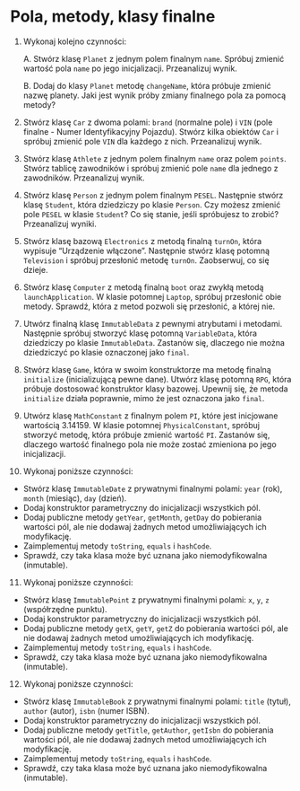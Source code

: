 # Pola, metody, klasy finalne

1.  Wykonaj kolejno czynności:

    A. Stwórz klasę `Planet` z jednym polem finalnym `name`. Spróbuj zmienić wartość pola `name` po jego inicjalizacji. Przeanalizuj wynik.

    B. Dodaj do klasy `Planet` metodę `changeName`, która próbuje zmienić nazwę planety. Jaki jest wynik próby zmiany finalnego pola za pomocą metody?


2. Stwórz klasę `Car` z dwoma polami: `brand` (normalne pole) i `VIN` (pole finalne - Numer Identyfikacyjny Pojazdu). Stwórz kilka obiektów `Car` i spróbuj zmienić pole `VIN` dla każdego z nich. Przeanalizuj wynik.

3. Stwórz klasę `Athlete` z jednym polem finalnym `name` oraz polem `points`. Stwórz tablicę zawodników i spróbuj zmienić pole `name` dla jednego z zawodników. Przeanalizuj wynik.

4. Stwórz klasę `Person` z jednym polem finalnym `PESEL`. Następnie stwórz klasę `Student`, która dziedziczy po klasie `Person`. Czy możesz zmienić pole `PESEL` w klasie `Student`? Co się stanie, jeśli spróbujesz to zrobić? Przeanalizuj wyniki.

5. Stwórz klasę bazową `Electronics` z metodą finalną `turnOn`, która wypisuje "Urządzenie włączone". Następnie stwórz klasę potomną `Television` i spróbuj przesłonić metodę `turnOn`. Zaobserwuj, co się dzieje.

6. Stwórz klasę `Computer` z metodą finalną `boot` oraz zwykłą metodą `launchApplication`. W klasie potomnej `Laptop`, spróbuj przesłonić obie metody. Sprawdź, która z metod pozwoli się przesłonić, a której nie.

7. Utwórz finalną klasę `ImmutableData` z pewnymi atrybutami i metodami. Następnie spróbuj stworzyć klasę potomną `VariableData`, która dziedziczy po klasie `ImmutableData`. Zastanów się, dlaczego nie można dziedziczyć po klasie oznaczonej jako `final`.

8. Stwórz klasę `Game`, która w swoim konstruktorze ma metodę finalną `initialize` (inicializującą pewne dane). Utwórz klasę potomną `RPG`, która próbuje dostosować konstruktor klasy bazowej. Upewnij się, że metoda `initialize` działa poprawnie, mimo że jest oznaczona jako `final`.

9. Utwórz klasę `MathConstant` z finalnym polem `PI`, które jest inicjowane wartością 3.14159. W klasie potomnej `PhysicalConstant`, spróbuj stworzyć metodę, która próbuje zmienić wartość `PI`. Zastanów się, dlaczego wartość finalnego pola nie może zostać zmieniona po jego inicjalizacji.

10. Wykonaj poniższe czynności:

- Stwórz klasę `ImmutableDate` z prywatnymi finalnymi polami: `year` (rok), `month` (miesiąc), `day` (dzień). 
- Dodaj konstruktor parametryczny do inicjalizacji wszystkich pól.
- Dodaj publiczne metody `getYear`, `getMonth`, `getDay` do pobierania wartości pól, ale nie dodawaj żadnych metod umożliwiających ich modyfikację.
- Zaimplementuj metody `toString`, `equals` i `hashCode`.
- Sprawdź, czy taka klasa może być uznana jako niemodyfikowalna (inmutable).

11. Wykonaj poniższe czynności:

- Stwórz klasę `ImmutablePoint` z prywatnymi finalnymi polami: `x`, `y`, `z` (współrzędne punktu).
- Dodaj konstruktor parametryczny do inicjalizacji wszystkich pól.
- Dodaj publiczne metody `getX`, `getY`, `getZ` do pobierania wartości pól, ale nie dodawaj żadnych metod umożliwiających ich modyfikację.
- Zaimplementuj metody `toString`, `equals` i `hashCode`.
- Sprawdź, czy taka klasa może być uznana jako niemodyfikowalna (inmutable).

12. Wykonaj poniższe czynności:

- Stwórz klasę `ImmutableBook` z prywatnymi finalnymi polami: `title` (tytuł), `author` (autor), `isbn` (numer ISBN).
- Dodaj konstruktor parametryczny do inicjalizacji wszystkich pól.
- Dodaj publiczne metody `getTitle`, `getAuthor`, `getIsbn` do pobierania wartości pól, ale nie dodawaj żadnych metod umożliwiających ich modyfikację.
- Zaimplementuj metody `toString`, `equals` i `hashCode`.
- Sprawdź, czy taka klasa może być uznana jako niemodyfikowalna (inmutable).
